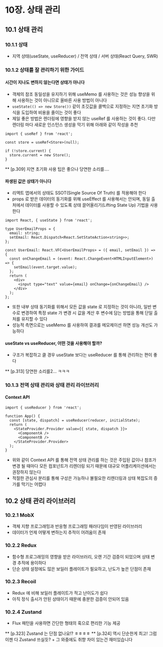 # 10장. 상태 관리

## 10.1 상태 관리

### 10.1.1 상태

- 지역 상태(useState, useReducer) / 전역 상태 / 서버 상태(React Query, SWR)

### 10.1.2 상태를 잘 관리하기 위한 가이드

#### 시간이 지나도 변하지 않는다면 상태가 아니다

- 객체의 참조 동일성을 유지하기 위해 useMemo 를 사용하는 것은 성능 향상을 위해 사용하는 것이 아니므로 올바른 사용 방법이 아니다
- `useState(() => new Store())` 같이 초깃값을 콜백으로 지정하는 지연 초기화 방식을 도입하여 비용을 줄이는 것이 좋다
- 제일 좋은 방법은 렌더링에 영향을 받지 않는 useRef 를 사용하는 것이 좋다. 다만 렌더링 마다 새로운 인스턴스 생성을 막기 위해 아래와 같이 작성을 추천

```tsx
import { useRef } from 'react';

const store = useRef<Store>(null);

if (!store.current) {
  store.current = new Store();
}
```

\*\* [p.309] 지연 초기화 사용 팁은 좋으나 당연한 소리를....

#### 파생된 값은 상태가 아니다

- 리액트 앱에서의 상태도 SSOT(Single Source Of Truth) 를 적용해야 한다
- props 로 받은 데이터의 동기화를 위해 useEffect 를 사용해서는 안되며, 동일 출처에서 데이터를 사용할 수 있도록 상태 끌어올리기(Lifting State Up) 기법을 사용한다

```tsx
import React, { useState } from 'react';

type UserEmailProps = {
  email: string;
  setEmail: React.Dispatch<React.SetStateAction<string>>;
};

const UserEmail: React.VFC<UserEmailProps> = ({ email, setEmail }) => {
  const onChangeEmail = (event: React.ChangeEvent<HTMLInputElement>) => {
    setEmail(event.target.value);
  };
  return (
    <div>
      <input type="text" value={email} onChange={onChangeEmail} />
    </div>
  );
};
```

- 또한 내부 상태 동기화를 위해서 모든 값을 state 로 지정하는 것이 아니라, 일반 변수로 변경하여 특정 state 가 변경 시 값을 계산 후 변수에 담는 방법을 통해 단일 출처를 유지할 수 있다
- 성능적 측면으로는 useMemo 를 사용하여 결과를 메모제이션 하면 성능 개선도 가능하다

#### useState vs useReducer, 어떤 것을 사용해야 할까?

- 구조가 복잡하고 클 경우 useState 보다는 useReducer 를 통해 관리하는 편이 좋다

\*\* [p.313] 당연한 소리를2... ㅋㅋㅋ

### 10.1.3 전역 상태 관리와 상태 관리 라이브러리

#### Context API

```tsx
import { useReducer } from 'react';

function App() {
  const [state, dispatch] = useReducer(reducer, initialState);
  return (
    <StateProvider.Provider value={{ state, dispatch }}>
      <ComponentA />
      <ComponentB />
    </StateProvider.Provider>
  );
}
```

- 위와 같이 Context API 를 통해 전역 상태 관리를 하는 것은 주입된 값이나 참조가 변경 될 때마다 모든 컴포넌트가 리렌더링 되기 때문에 대규모 어플리케이션에서는 권장하지 않는다
- 적절한 관심사 분리를 통해 구성은 가능하나 불필요한 리렌더링과 상태 복잡도의 증가를 막기는 어렵다

## 10.2 상태 관리 라이브러리

### 10.2.1 MobX

- 객체 지향 프로그래밍과 반응형 프로그래밍 패러다임이 반영된 라이브러리
- 데이터가 언제 어떻게 변하는지 추적이 어려움이 존재

### 10.2.2 Redux

- 함수형 프로그래밍의 영향을 받은 라이브러리, 오랜 기간 검증이 되었으며 상태 변경 추적에 용이하다
- 단순 상태 설정에도 많은 보일러 플레이트가 필요하고, 난도가 높은 단점이 존재

### 10.2.3 Recoil

- Redux 에 비해 보일러 플레이트가 적고 난이도가 쉽다
- 아직 정식 출시가 안된 상태이기 때문에 충분한 검증이 안되어 있음

### 10.2.4 Zustand

- Flux 패턴을 사용하면 간단한 형태의 훅으로 편리한 기능 제공

** [p.323] Zustand 는 단점 없나요!? ㅎㅎㅎㅎ
** [p.324] 역시 단순한게 최고! 그럼 이젠 다 Zustand 쓰실듯? + 그 와중에도 취향 차이 있는건 재미있습니다
